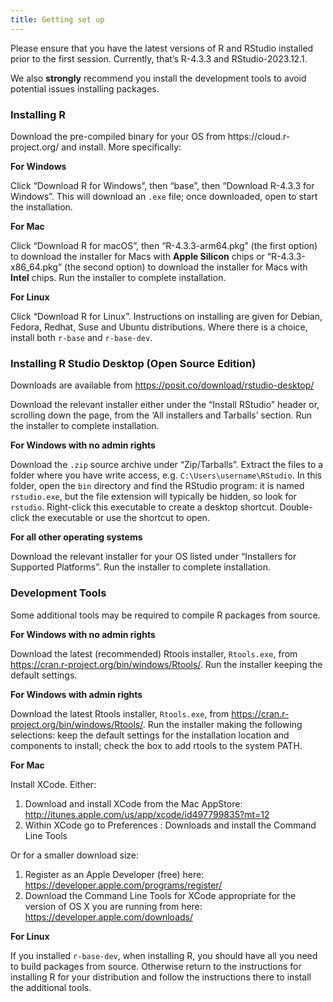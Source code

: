 ```yaml
---
title: Getting set up
---
```


Please ensure that you have the latest versions of R and RStudio installed prior to the first session. Currently, that's R-4.3.3 and RStudio-2023.12.1. 

We also **strongly** recommend you install the development tools to avoid potential issues installing packages.

### Installing R

Download the pre-compiled binary for your OS from https://cloud.r-project.org/ and install. More specifically:

**For Windows**

Click "Download R for Windows", then "base", then "Download R-4.3.3 for Windows". This will download an `.exe` file; once downloaded, open to start the installation. 

**For Mac**

Click "Download R for macOS", then "R-4.3.3-arm64.pkg" (the first option) to download the installer for Macs with **Apple Silicon** chips or "R-4.3.3-x86_64.pkg" (the second option) to download the installer for Macs with **Intel** chips. Run the installer to complete installation.

**For Linux**

Click "Download R for Linux". Instructions on installing are given for Debian, Fedora, Redhat, Suse and Ubuntu distributions. Where there is a choice, install both `r-base` and `r-base-dev`.

### Installing R Studio Desktop (Open Source Edition)

Downloads are available from <https://posit.co/download/rstudio-desktop/>

Download the relevant installer either under the "Install RStudio" header or, scrolling down the page, from the 'All installers and Tarballs' section. Run the installer to complete installation.

**For Windows with no admin rights**

Download the `.zip` source archive under "Zip/Tarballs". Extract the files to a folder where you have write access, e.g. `C:\Users\username\RStudio`. In this folder, open the `bin` directory and find the RStudio program: it is named `rstudio.exe`, but the file extension will typically be hidden, so look for `rstudio`. Right-click this executable to create a desktop shortcut. Double-click the executable or use the shortcut to open.

**For all other operating systems**

Download the relevant installer for your OS listed under "Installers for Supported Platforms". Run the installer to complete installation.
 
### Development Tools

Some additional tools may be required to compile R packages from source.

**For Windows with no admin rights**

Download the latest (recommended) Rtools installer, `Rtools.exe`, from 
<https://cran.r-project.org/bin/windows/Rtools/>. Run the installer keeping the 
default settings.

**For Windows with admin rights**

Download the latest Rtools installer, `Rtools.exe`, from 
<https://cran.r-project.org/bin/windows/Rtools/>. Run the installer making the 
following selections: keep the default settings for the installation location 
and components to install; check the box to add rtools to the system PATH.

**For Mac**

Install XCode. Either:

1.  Download and install XCode from the Mac AppStore: <http://itunes.apple.com/us/app/xcode/id497799835?mt=12>
2.  Within XCode go to Preferences : Downloads and install the Command Line 
Tools

Or for a smaller download size:

1. Register as an Apple Developer (free) here: <https://developer.apple.com/programs/register/>
2. Download the Command Line Tools for XCode appropriate for the version of 
OS X you are running from here: <https://developer.apple.com/downloads/>

**For Linux**

If you installed `r-base-dev`, when installing R, you should have all you need 
to build packages from source. Otherwise return to the instructions for 
installing R for your distribution and follow the instructions there to install 
the additional tools.